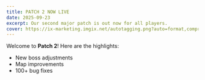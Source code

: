 ```yaml
---
title: PATCH 2 NOW LIVE
date: 2025-09-23
excerpt: Our second major patch is out now for all players.
cover: https://ix-marketing.imgix.net/autotagging.png?auto=format,compress&w=1946&auto=format&fit=crop
---
```


Welcome to **Patch 2**! Here are the highlights:

- New boss adjustments
- Map improvements
- 100+ bug fixes
